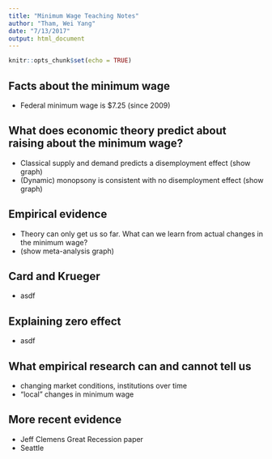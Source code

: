 ```yaml
---
title: "Minimum Wage Teaching Notes"
author: "Tham, Wei Yang"
date: "7/13/2017"
output: html_document
---
```


```r
knitr::opts_chunk$set(echo = TRUE)
```

## Facts about the minimum wage

- Federal minimum wage is $7.25 (since 2009)

## What does economic theory predict about raising about the minimum wage?
- Classical supply and demand predicts a disemployment effect (show graph)
- (Dynamic) monopsony is consistent with no disemployment effect (show graph)

## Empirical evidence
- Theory can only get us so far. What can we learn from actual changes in the minimum wage?
- (show meta-analysis graph)

## Card and Krueger
- asdf

## Explaining zero effect
- asdf

## What empirical research can and cannot tell us
- changing market conditions, institutions over time
- "local" changes in minimum wage

## More recent evidence 
- Jeff Clemens Great Recession paper
- Seattle 



 

